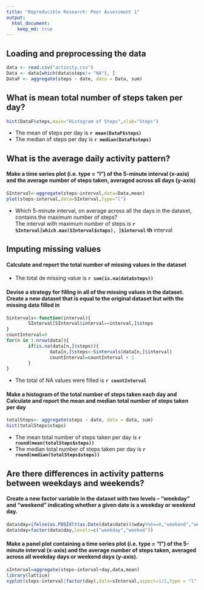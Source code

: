```yaml
---
title: "Reproducible Research: Peer Assessment 1"
output: 
  html_document:
    keep_md: true
---
```



## Loading and preprocessing the data

```r
data <- read.csv("activity.csv")
Data <- data[which(data$steps!= "NA"), ]
DataF <- aggregate(steps ~ date, data = Data, sum)
```

## What is mean total number of steps taken per day?
```r
hist(DataF$steps,main="Histogram of Steps",xlab="Steps")
```
  
- The mean of steps per day is **`r mean(DataF$steps)`**  
- The median of steps per day is **`r median(DataF$steps)`**  

## What is the average daily activity pattern?
#### Make a time series plot (i.e. type = "l") of the 5-minute interval (x-axis) and the average number of steps taken, averaged across all days (y-axis)
```r
SInterval<-aggregate(steps~interval,data=Data,mean)
plot(steps~interval,data=SInterval,type="l")
```  

- Which 5-minute interval, on average across all the days in the dataset, contains the maximum number of steps?  
The interval with maximum number of steps is **`r SInterval[which.max(SInterval$steps), ]$interval` th** interval

## Imputing missing values
#### Calculate and report the total number of missing values in the dataset  
- The total de missing value is **`r sum(is.na(data$steps))`**   

#### Devise a strategy for filling in all of the missing values in the dataset. Create a new dataset that is equal to the original dataset but with the missing data filled in   

```r
Sintervals<-function(interval){
        SInterval[SInterval$interval==interval,]$steps
}
countInterval=0
for(n in 1:nrow(data)){
        if(is.na(data[n,]$steps)){
                data[n,]$steps<-Sintervals(data[n,]$interval)
                countInterval=countInterval + 1
        }
}

```  
- The total of NA values were filled is **`r countInterval`**   

#### Make a histogram of the total number of steps taken each day and Calculate and report the mean and median total number of steps taken per day
```r
totalSteps<- aggregate(steps ~ date, data = data, sum)
hist(totalSteps$steps)
```  

- The mean total number of steps taken per day is **`r round(mean(totalSteps$steps))`**  
- The median total number of steps taken per day is **`r round(median(totalSteps$steps))`**  

## Are there differences in activity patterns between weekdays and weekends?

#### Create a new factor variable in the dataset with two levels -- "weekday" and "weekend" indicating whether a given date is a weekday or weekend day.
```r
data$day=ifelse(as.POSIXlt(as.Date(data$date))$wday%%6==0,"weekend","weekday")
data$day=factor(data$day,levels=c("weekday","weeked"))
```


#### Make a panel plot containing a time series plot (i.e. type = "l") of the 5-minute interval (x-axis) and the average number of steps taken, averaged across all weekday days or weekend days (y-axis).
```r
sInterval=aggregate(steps~interval+day,data,mean)
library(lattice)
xyplot(steps~interval|factor(day),data=sInterval,aspect=1/2,type = "l")
```


